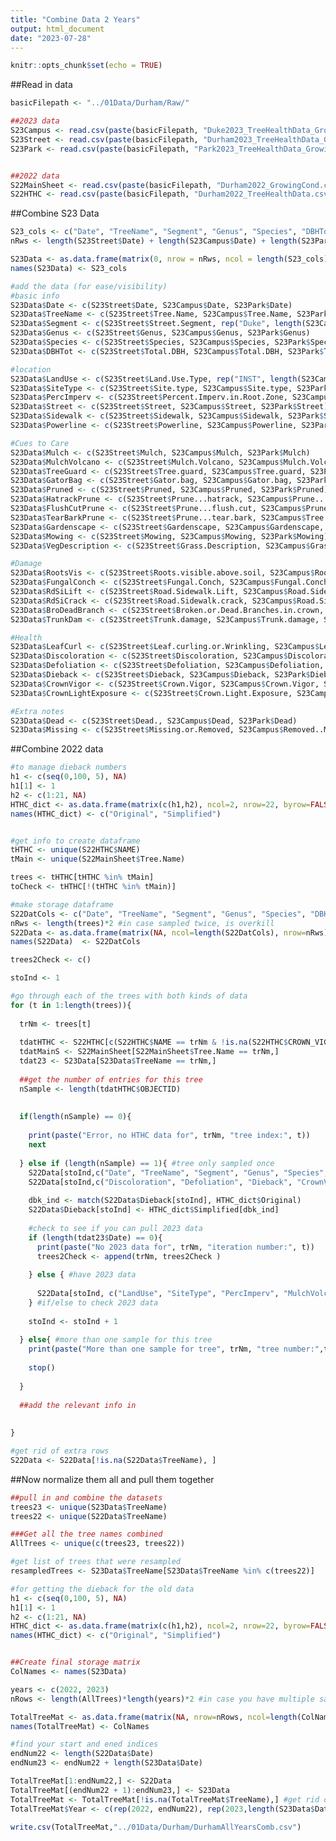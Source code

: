 ```yaml
---
title: "Combine Data 2 Years"
output: html_document
date: "2023-07-28"
---
```


```r
knitr::opts_chunk$set(echo = TRUE)
```

##Read in data

```r

basicFilepath <- "../01Data/Durham/Raw/"

##2023 data
S23Campus <- read.csv(paste(basicFilepath, "Duke2023_TreeHealthData_GrowingCond.csv", sep="")) #use the one with inaccessible/missing trees removed
S23Street <- read.csv(paste(basicFilepath, "Durham2023_TreeHealthData_GrowingCond", sep=""))
S23Park <- read.csv(paste(basicFilepath, "Park2023_TreeHealthData_GrowingCond.csv", sep=""))


##2022 data
S22MainSheet <- read.csv(paste(basicFilepath, "Durham2022_GrowingCond.csv", sep=""))
S22HTHC <- read.csv(paste(basicFilepath, "Durham2022_TreeHealthData.csv", sep=""))

```

##Combine S23 Data

```r
S23_cols <- c("Date", "TreeName", "Segment", "Genus", "Species", "DBHTot", "LandUse", "SiteType", "PercImperv", "Street", "Sidewalk", "Powerline", "Mulch", "MulchVolcano", "TreeGuard", "GatorBag", "Pruned", "HatrackPrune", "FlushCutPrune", "TearBarkPrune", "Gardenscape", "Mowing", "VegDescription", "RootsVis", "FungalConch", "RdSiLift", "RdSiCrack", "BroDeadBranch", "TrunkDam", "LeafCurl", "Discoloration", "Defoliation", "Dieback", "CrownVigor", "Transparency", "CrownLightExposure", "Dead", "Missing")
nRws <- length(S23Street$Date) + length(S23Campus$Date) + length(S23Park$Date)

S23Data <- as.data.frame(matrix(0, nrow = nRws, ncol = length(S23_cols)))
names(S23Data) <- S23_cols

#add the data (for ease/visibility)
#basic info
S23Data$Date <- c(S23Street$Date, S23Campus$Date, S23Park$Date)
S23Data$TreeName <- c(S23Street$Tree.Name, S23Campus$Tree.Name, S23Park$Tree.Name)
S23Data$Segment <- c(S23Street$Street.Segment, rep("Duke", length(S23Campus[,1])), rep("Park", length(S23Park[,1])))
S23Data$Genus <- c(S23Street$Genus, S23Campus$Genus, S23Park$Genus)
S23Data$Species <- c(S23Street$Species, S23Campus$Species, S23Park$Species)
S23Data$DBHTot <- c(S23Street$Total.DBH, S23Campus$Total.DBH, S23Park$Total.DBH)

#location
S23Data$LandUse <- c(S23Street$Land.Use.Type, rep("INST", length(S23Campus[,1])), rep("MP", length(S23Park[,1])))
S23Data$SiteType <- c(S23Street$Site.type, S23Campus$Site.type, S23Park$Site.type)
S23Data$PercImperv <- c(S23Street$Percent.Imperv.in.Root.Zone, S23Campus$Percent.Imperv.in.Root.Zone, S23Park$Percent.Imperv.in.Root.Zone)
S23Data$Street <- c(S23Street$Street, S23Campus$Street, S23Park$Street)
S23Data$Sidewalk <- c(S23Street$Sidewalk, S23Campus$Sidewalk, S23Park$Sidewalk)
S23Data$Powerline <- c(S23Street$Powerline, S23Campus$Powerline, S23Park$Powerline)

#Cues to Care
S23Data$Mulch <- c(S23Street$Mulch, S23Campus$Mulch, S23Park$Mulch)
S23Data$MulchVolcano <- c(S23Street$Mulch.Volcano, S23Campus$Mulch.Volcano, S23Park$Mulch.Volcano)
S23Data$TreeGuard <- c(S23Street$Tree.guard, S23Campus$Tree.guard, S23Park$Tree.guard)
S23Data$GatorBag <- c(S23Street$Gator.bag, S23Campus$Gator.bag, S23Park$Gator.bag)
S23Data$Pruned <- c(S23Street$Pruned, S23Campus$Pruned, S23Park$Pruned)
S23Data$HatrackPrune <- c(S23Street$Prune...hatrack, S23Campus$Prune...hatrack, S23Park$Prune...hatrack)
S23Data$FlushCutPrune <- c(S23Street$Prune...flush.cut, S23Campus$Prune...flush.cut, S23Park$Prune...flush.cut)
S23Data$TearBarkPrune <- c(S23Street$Prune...tear.bark, S23Campus$Tree.Name, S23Park$Prune...tear.bark)
S23Data$Gardenscape <- c(S23Street$Gardenscape, S23Campus$Gardenscape, S23Park$Gardenscape)
S23Data$Mowing <- c(S23Street$Mowing, S23Campus$Mowing, S23Park$Mowing)
S23Data$VegDescription <- c(S23Street$Grass.Description, S23Campus$Grass.Description, S23Park$Grass.Description)

#Damage
S23Data$RootsVis <- c(S23Street$Roots.visible.above.soil, S23Campus$Roots.visible.above.soil, S23Park$Roots.visible.above.soil)
S23Data$FungalConch <- c(S23Street$Fungal.Conch, S23Campus$Fungal.Conch, S23Park$Fungal.Conch)
S23Data$RdSiLift <- c(S23Street$Road.Sidewalk.Lift, S23Campus$Road.Sidewalk.Lift, S23Park$Road.Sidewalk.Lift)
S23Data$RdSiCrack <- c(S23Street$Road.Sidewalk.crack, S23Campus$Road.Sidewalk.crack, S23Park$Road.Sidewalk.crack)
S23Data$BroDeadBranch <- c(S23Street$Broken.or.Dead.Branches.in.crown, S23Campus$Broken.or.Dead.Branches.in.crown, S23Park$Broken.Branches.in.crown)
S23Data$TrunkDam <- c(S23Street$Trunk.damage, S23Campus$Trunk.damage, S23Park$Trunk.damage)

#Health
S23Data$LeafCurl <- c(S23Street$Leaf.curling.or.Wrinkling, S23Campus$Leaf.curling.or.Wrinkling, S23Park$Leaf.curling.or.Wrinkling)
S23Data$Discoloration <- c(S23Street$Discoloration, S23Campus$Discoloration, S23Park$Discoloration)
S23Data$Defoliation <- c(S23Street$Defoliation, S23Campus$Defoliation, S23Park$Defoliation)
S23Data$Dieback <- c(S23Street$Dieback, S23Campus$Dieback, S23Park$Dieback)
S23Data$CrownVigor <- c(S23Street$Crown.Vigor, S23Campus$Crown.Vigor, S23Park$Crown.Vigor)
S23Data$CrownLightExposure <- c(S23Street$Crown.Light.Exposure, S23Campus$Crown.Light.Exposure, S23Park$Crown.Light.Exposure)

#Extra notes
S23Data$Dead <- c(S23Street$Dead., S23Campus$Dead, S23Park$Dead)
S23Data$Missing <- c(S23Street$Missing.or.Removed, S23Campus$Removed..Missing..or.Inaccessible, rep(0, length(S23Park$Tree.Name)))

```

##Combine 2022 data

```r

#to manage dieback numbers
h1 <- c(seq(0,100, 5), NA)
h1[1] <- 1
h2 <- c(1:21, NA)
HTHC_dict <- as.data.frame(matrix(c(h1,h2), ncol=2, nrow=22, byrow=FALSE))
names(HTHC_dict) <- c("Original", "Simplified")


#get info to create dataframe
tHTHC <- unique(S22HTHC$NAME)
tMain <- unique(S22MainSheet$Tree.Name)

trees <- tHTHC[tHTHC %in% tMain]
toCheck <- tHTHC[!(tHTHC %in% tMain)]

#make storage dataframe
S22DatCols <- c("Date", "TreeName", "Segment", "Genus", "Species", "DBHTot", "LandUse", "SiteType", "PercImperv", "Street", "Sidewalk", "Powerline", "Mulch", "MulchVolcano", "TreeGuard", "GatorBag", "Pruned", "HatrackPrune", "FlushCutPrune", "TearBarkPrune", "Gardenscape", "Mowing", "VegDescription", "RootsVis", "FungalConch", "RdSiLift", "RdSiCrack", "BroDeadBranch", "TrunkDam", "LeafCurl", "Discoloration", "Defoliation", "Dieback", "CrownVigor", "Transparency", "CrownLightExposure", "Dead", "Missing")
nRws <- length(trees)*2 #in case sampled twice, is overkill
S22Data <- as.data.frame(matrix(NA, ncol=length(S22DatCols), nrow=nRws))
names(S22Data)  <- S22DatCols

trees2Check <- c()

stoInd <- 1

#go through each of the trees with both kinds of data
for (t in 1:length(trees)){
  
  trNm <- trees[t]
  
  tdatHTHC <- S22HTHC[c(S22HTHC$NAME == trNm & !is.na(S22HTHC$CROWN_VIGOR)),]
  tdatMainS <- S22MainSheet[S22MainSheet$Tree.Name == trNm,]
  tdat23 <- S23Data[S23Data$TreeName == trNm,]
  
  ##get the number of entries for this tree
  nSample <- length(tdatHTHC$OBJECTID)
  
  
  if(length(nSample) == 0){
    
    print(paste("Error, no HTHC data for", trNm, "tree index:", t))
    next
    
  } else if (length(nSample) == 1){ #tree only sampled once
    S22Data[stoInd,c("Date", "TreeName", "Segment", "Genus", "Species", "DBHTot", "LandUse", "SiteType", "Street", "Sidewalk", "Powerline", "Mulch", "TreeGuard", "GatorBag", "Pruned", "FungalConch", "BroDeadBranch", "TrunkDam", "Missing")] <- tdatMainS[,c("Date", "Tree.Name", "Street.Segment", "Genus", "Species", "Total.DBH", "Land.Use.Type", "Site.type", "Street", "Sidewalk", "Powerline", "Mulch", "Protection.at.tree.base", "Tree.diaper", "Fungal.Conch", "Broken.Branches", "TrunkDamage", "Removed")]
    S22Data[stoInd,c("Discoloration", "Defoliation", "Dieback", "CrownVigor", "Transparency", "CrownLightExposure")] <- tdatHTHC[, c("LEAF_DISCOLORATIONF", "LEAF_DEFOLIATIONF", "FINE_TWIG_DIEBACKF", "CROWN_VIGOR", "CROWN_DENSITY_TRANS", "CROWN_LIGHT_EXPOSURE")]
    
    dbk_ind <- match(S22Data$Dieback[stoInd], HTHC_dict$Original)
    S22Data$Dieback[stoInd] <- HTHC_dict$Simplified[dbk_ind]
    
    #check to see if you can pull 2023 data
    if (length(tdat23$Date) == 0){
      print(paste("No 2023 data for", trNm, "iteration number:", t))
      trees2Check <- append(trNm, trees2Check )
      
    } else { #have 2023 data
      
      S22Data[stoInd, c("LandUse", "SiteType", "PercImperv", "MulchVolcano", "HatrackPrune", "FlushCutPrune", "TearBarkPrune", "Gardenscape", "VegDescription", "RootsVis", "RdSiLift", "RdSiCrack", "LeafCurl")] <- tdat23[,c("LandUse", "SiteType", "PercImperv", "MulchVolcano", "HatrackPrune", "FlushCutPrune", "TearBarkPrune", "Gardenscape", "VegDescription", "RootsVis", "RdSiLift", "RdSiCrack", "LeafCurl")]
    } #if/else to check 2023 data
    
    stoInd <- stoInd + 1
    
  } else{ #more than one sample for this tree
    print(paste("More than one sample for tree", trNm, "tree number:",t))
    
    stop()
    
  }
  
  ##add the relevant info in
  
  
}

#get rid of extra rows
S22Data <- S22Data[!is.na(S22Data$TreeName), ]


```


##Now normalize them all and pull them together

```r

##pull in and combine the datasets
trees23 <- unique(S23Data$TreeName)
trees22 <- unique(S22Data$TreeName)

###Get all the tree names combined
AllTrees <- unique(c(trees23, trees22))

#get list of trees that were resampled
resampledTrees <- S23Data$TreeName[S23Data$TreeName %in% c(trees22)]

#for getting the dieback for the old data
h1 <- c(seq(0,100, 5), NA)
h1[1] <- 1
h2 <- c(1:21, NA)
HTHC_dict <- as.data.frame(matrix(c(h1,h2), ncol=2, nrow=22, byrow=FALSE))
names(HTHC_dict) <- c("Original", "Simplified")


##Create final storage matrix
ColNames <- names(S23Data)

years <- c(2022, 2023)
nRows <- length(AllTrees)*length(years)*2 #in case you have multiple samples per year for QA/QC (should not need all this)

TotalTreeMat <- as.data.frame(matrix(NA, nrow=nRows, ncol=length(ColNames)))
names(TotalTreeMat) <- ColNames

#find your start and ened indices
endNum22 <- length(S22Data$Date)
endNum23 <- endNum22 + length(S23Data$Date)

TotalTreeMat[1:endNum22,] <- S22Data
TotalTreeMat[(endNum22 + 1):endNum23,] <- S23Data
TotalTreeMat <- TotalTreeMat[!is.na(TotalTreeMat$TreeName),] #get rid of extra rows
TotalTreeMat$Year <- c(rep(2022, endNum22), rep(2023,length(S23Data$Date))) #add year

write.csv(TotalTreeMat,"../01Data/Durham/DurhamAllYearsComb.csv")


```
